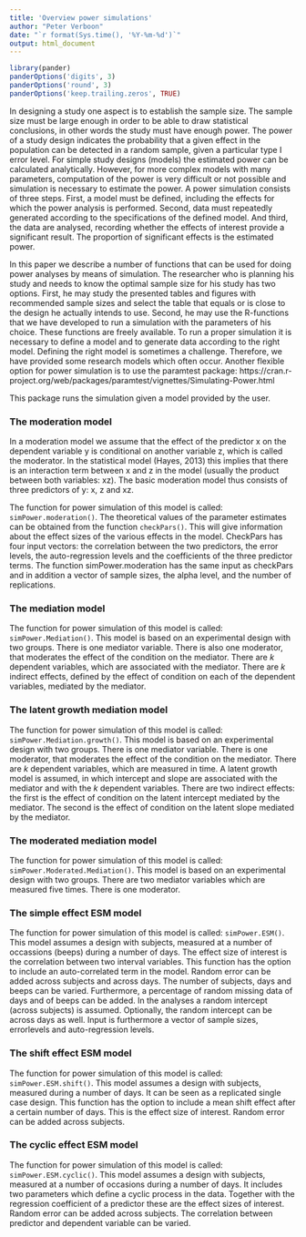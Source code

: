 ```yaml
---
title: 'Overview power simulations'
author: "Peter Verboon"
date: "`r format(Sys.time(), '%Y-%m-%d')`"
output: html_document
---
```


```r
library(pander)
panderOptions('digits', 3)
panderOptions('round', 3)
panderOptions('keep.trailing.zeros', TRUE)
```

In designing a study one aspect is to establish the sample size. The sample size must be large enough in order to be able to draw statistical conclusions, in other words the study must have enough power. The power of a study design indicates the probability that a given effect in the population can be detected in a random sample, given a particular type I error level. For simple study designs (models) the estimated power can be calculated analytically. However, for more complex models with many parameters, computation of the power is very difficult or not possible and simulation is necessary to estimate the power.
A power simulation consists of three steps. First, a model must be defined, including the effects for which the power analysis is performed. Second, data must repeatedly generated according to the specifications of the defined model. And third, the data are analysed, recording whether the effects of interest provide a significant result. The proportion of significant effects is the estimated power.


In this paper we describe a number of functions that can be used for doing power analyses by means of simulation.
The researcher who is planning his study and needs to know the optimal sample size for his study has two options. First, he may study the presented tables and figures with recommended sample sizes and select the table that equals or is close to the design he actually intends to use.  Second, he may use the R-functions that we have developed to run a simulation with the parameters of his choice. These functions are freely available.
To run a proper simulation it is necessary to define a model and to generate data according to the right model. Defining the right model is sometimes a challenge. Therefore, we have provided some research models which often occur.
Another flexible option for power simulation is to use the paramtest package: https://cran.r-project.org/web/packages/paramtest/vignettes/Simulating-Power.html

This package runs the simulation given a model provided by the user.




### The moderation model 

In a moderation model we assume that the effect of the predictor x on the dependent variable y is conditional on another variable z, which is called the moderator. In the statistical model (Hayes, 2013) this implies that there is an interaction term between x and z in the model (usually the product between both variables: xz). The basic moderation model thus consists of three predictors of y: x, z and xz. 

The function for power simulation of this model is called: ` simPower.moderation()`.
The theoretical values of the parameter estimates can be obtained from the function ` checkPars() `. This will give information about the effect sizes of the various effects in the model.
CheckPars has four input vectors: the correlation between the two predictors, the error levels, the auto-regression levels and the coefficients of the three predictor terms. The function simPower.moderation has the same input as checkPars and in addition a vector of sample sizes, the alpha level, and the number of replications.


### The mediation model 
The function for power simulation of this model is called: ` simPower.Mediation() `.
This model is based on an experimental design with two groups. There is one mediator variable. There is also one moderator, that moderates the effect of the condition on the mediator. There are *k* dependent variables, which are associated with the mediator. There are *k* indirect effects, defined by the effect of condition on each of the dependent variables, mediated by the mediator.


### The latent growth mediation model
The function for power simulation of this model is called: ` simPower.Mediation.growth() `.
This model is based on an experimental design with two groups. There is one mediator variable. There is one moderator, that moderates the effect of the condition on the mediator. There are *k* dependent variables, which are measured in time. A latent growth model is assumed, in which intercept and slope are associated with the mediator and with the *k* dependent variables. There are two indirect effects: the first is the effect of condition on the latent intercept mediated by the mediator. The second is the effect of condition on the latent slope mediated by the mediator.


### The moderated mediation model
The function for power simulation of this model is called: ` simPower.Moderated.Mediation() `.
This model is based on an experimental design with two groups. There are two mediator variables which are measured five times. There is one moderator.

### The simple effect ESM model
The function for power simulation of this model is called: ` simPower.ESM() `.
This model assumes a design with subjects, measured at a number of occassions (beeps) during a number of days. The effect size of interest is the correlation between two interval variables. This function has the option to include an auto-correlated term in the model. Random error can be added across subjects and across days.
The number of subjects, days and beeps can be varied. Furthermore, a percentage of random missing data of days and of beeps can be added.
In the analyses a random intercept (across subjects) is assumed. Optionally, the random intercept can be across days as well.
Input is furthermore a vector of sample sizes, errorlevels and auto-regression levels.


### The shift effect ESM model
The function for power simulation of this model is called: `simPower.ESM.shift() `.
This model assumes a design with subjects, measured during a number of days. It can be seen as a replicated single case design. This function has the option to include a mean shift effect after a certain number of days. This is the effect size of interest. Random error can be added across subjects.


### The cyclic effect ESM model
The function for power simulation of this model is called: ` simPower.ESM.cyclic() `.
This model assumes a design with subjects, measured at a number of occasions during a number of days. It includes two parameters which define a cyclic process in the data. Together with the regression coefficient of a predictor these are the effect sizes of interest. Random error can be added across subjects. The correlation between predictor and dependent variable can be varied.


